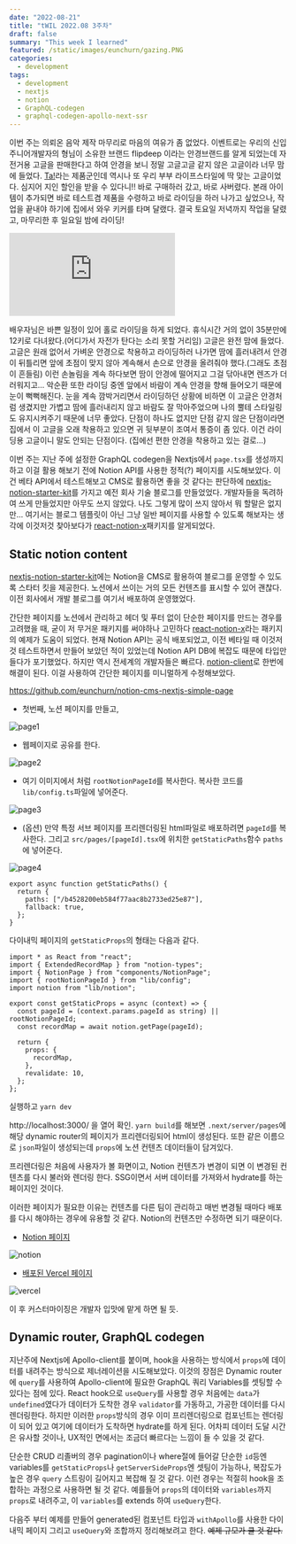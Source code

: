 ```yaml
---
date: "2022-08-21"
title: "tWIL 2022.08 3주차"
draft: false
summary: "This week I learned"
featured: /static/images/eunchurn/gazing.PNG
categories:
  - development
tags:
  - development
  - nextjs
  - notion
  - GraphQL-codegen
  - graphql-codegen-apollo-next-ssr
---
```


이번 주는 의뢰온 음악 제작 마무리로 마음의 여유가 좀 없었다. 이벤트로는 우리의 신입 주니어개발자의 형님이 소유한 브랜드 flipdeep 이라는 안경브랜드를 알게 되었는데 자전거용 고글을 판매한다고 하여 안경을 보니 정말 고글고글 같지 않은 고글이라 너무 맘에 들었다. [Ta!](https://flipdeep.com/34)라는 제품군인데 역시나 또 우리 부부 라이프스타일에 딱 맞는 고글이었다. 심지어 지인 할인을 받을 수 있다니!! 바로 구매하러 갔고, 바로 사버렸다. 본래 아이템이 추가되면 바로 테스트겸 제품을 수령하고 바로 라이딩을 하러 나가고 싶었으나, 작업을 끝내야 하기에 집에서 와우 키커를 타며 달랬다. 결국 토요일 저녁까지 작업을 달렸고, 마무리한 후 일요일 밤에 라이딩!

<div className="__fl_vimeo" style={{ position: "relative", padding: "56.25% 0 0 0" }}>
  <iframe
    src="https://player.vimeo.com/video/741625927?h=945d99e5da&amp;badge=0&amp;autopause=0&amp;player_id=0&amp;app_id=58479"
    frameBorder="0"
    allow="autoplay; fullscreen; picture-in-picture"
    allowFullScreen
    style={{ position: "absolute", top: 0, left: 0, width: "100%", height: "100%" }}
    title="20220821 홀로 심야 라이딩"
  ></iframe>
</div>

배우자님은 바쁜 일정이 있어 홀로 라이딩을 하게 되었다. 휴식시간 거의 없이 35분만에 12키로 다녀왔다.(어디가서 자전가 탄다는 소리 못할 거리임) 고글은 완전 맘에 들었다. 고글은 원래 없어서 가벼운 안경으로 착용하고 라이딩하러 나가면 땀에 흘러내려서 안경이 뒤틀리면 앞에 초점이 맞지 않아 계속해서 손으로 안경을 올려줘야 했다.(그래도 초점이 흔들림) 이런 손놀림을 계속 하다보면 땀이 안경에 떨어지고 그걸 닦아내면 렌즈가 더러워지고... 악순환 또한 라이딩 중엔 앞에서 바람이 계속 안경을 향해 들어오기 때문에 눈이 뻑뻑해진다. 눈을 계속 깜박거리면서 라이딩하던 상황에 비하면 이 고글은 안경처럼 생겼지만 가볍고 땀에 흘러내리지 않고 바람도 잘 막아주었으며 나의 뿔테 스타일링도 유지시켜주기 때문에 너무 좋았다. 단점이 하나도 없지만 단점 같지 않은 단점이라면 집에서 이 고글을 오래 착용하고 있으면 귀 뒷부분이 조여서 통증이 좀 있다. 이건 라이딩용 고글이니 말도 안되는 단점이다. (집에선 편한 안경을 착용하고 있는 걸로...)

이번 주는 지난 주에 설정한 GraphQL codegen을 Nextjs에서 `page.tsx`를 생성까지 하고 이걸 활용 해보기 전에 Notion API를 사용한 정적(?) 페이지를 시도해보았다. 이건 베타 API에서 테스트해보고 CMS로 활용하면 좋을 것 같다는 판단하에 [nextjs-notion-starter-kit](https://github.com/transitive-bullshit/nextjs-notion-starter-kit)를 가지고 예전 회사 기술 블로그를 만들었었다. 개발자들을 독려하여 쓰게 만들었지만 아무도 쓰지 않았다. 나도 그렇게 많이 쓰지 않아서 뭐 할말은 없지만... 여기서는 블로그 템플릿이 아닌 그냥 일반 페이지를 사용할 수 있도록 해보자는 생각에 이것저것 찾아보다가 [react-notion-x](https://github.com/NotionX/react-notion-x)패키지를 알게되었다.

## Static notion content

[nextjs-notion-starter-kit](https://github.com/transitive-bullshit/nextjs-notion-starter-kit)에는 Notion을 CMS로 활용하여 블로그를 운영할 수 있도록 스타터 킷을 제공한다. 노션에서 쓰이는 거의 모든 컨텐츠를 표시할 수 있어 괜찮다. 이전 회사에서 개발 블로그를 여기서 배포하여 운영했었다.

간단한 페이지를 노션에서 관리하고 헤더 및 푸터 없이 단순한 페이지를 만드는 경우를 고려했을 때, 굳이 저 무거운 패키지를 써야하나 고민하다 [react-notion-x](https://github.com/NotionX/react-notion-x)라는 패키지의 예제가 도움이 되었다. 현재 Notion API는 공식 배포되었고, 이전 베타일 때 이것저것 테스트하면서 만들어 보았던 적이 있었는데 Notion API DB에 복잡도 때문에 타입만들다가 포기했었다. 하지만 역시 전세계의 개발자들은 빠르다. [notion-client](https://www.npmjs.com/package/notion-client)로 한번에 해결이 된다. 이걸 사용하여 간단한 페이지를 미니멀하게 수정해보았다.

https://github.com/eunchurn/notion-cms-nextjs-simple-page

- 첫번째, 노션 페이지를 만들고,

![page1](/static/images/2022/08/page1.png)

- 웹페이지로 공유를 한다.

![page2](/static/images/2022/08/page2.png)

- 여기 이미지에서 처럼 `rootNotionPageId`를 복사한다. 복사한 코드를 `lib/config.ts`파일에 넣어준다.

![page3](/static/images/2022/08/page3.png)

- (옵션) 만약 특정 서브 페이지를 프리렌더링된 html파일로 배포하려면 `pageId`를 복사한다. 그리고 `src/pages/[pageId].tsx`에 위치한 `getStaticPaths`함수 `paths`에 넣어준다.

![page4](/static/images/2022/08/page4.png)

```typescript:src/pages/[pageId].tsx
export async function getStaticPaths() {
  return {
    paths: ["/b4528200eb584f77aac8b2733ed25e87"],
    fallback: true,
  };
}
```

다이내믹 페이지의 `getStaticProps`의 형태는 다음과 같다.

```typescript:src/pages/[pageId].tsx
import * as React from "react";
import { ExtendedRecordMap } from "notion-types";
import { NotionPage } from "components/NotionPage";
import { rootNotionPageId } from "lib/config";
import notion from "lib/notion";

export const getStaticProps = async (context) => {
  const pageId = (context.params.pageId as string) || rootNotionPageId;
  const recordMap = await notion.getPage(pageId);

  return {
    props: {
      recordMap,
    },
    revalidate: 10,
  };
};
```

실행하고 `yarn dev`

http://localhost:3000/ 을 열어 확인. `yarn build`를 해보면 `.next/server/pages`에 해당 dynamic router의 페이지가 프리렌더링되어 html이 생성된다. 또한 같은 이름으로 `json`파일이 생성되는데 `props`에 노션 컨텐츠 데이터들이 담겨있다.

프리렌더링은 처음에 사용자가 볼 화면이고, Notion 컨텐츠가 변경이 되면 이 변경된 컨텐츠를 다시 불러와 렌더링 한다. SSG이면서 서버 데이터를 가져와서 hydrate를 하는 페이지인 것이다.

이러한 페이지가 필요한 이유는 컨텐츠를 다른 팀이 관리하고 매번 변경될 때마다 배포를 다시 해야하는 경우에 유용할 것 같다. Notion의 컨텐츠만 수정하면 되기 때문이다.

- [Notion 페이지](https://grateful-amethyst-4b7.notion.site/b4528200eb584f77aac8b2733ed25e87)

![notion](/static/images/2022/08/notion.png)

- [배포된 Vercel 페이지](https://notion-cms-nextjs-simple-page.vercel.app/b4528200eb584f77aac8b2733ed25e87)

![vercel](/static/images/2022/08/vercel.png)

이 후 커스터마이징은 개발자 입맛에 맡게 하면 될 듯.

## Dynamic router, GraphQL codegen

지난주에 Nextjs에 Apollo-client를 붙이며, hook을 사용하는 방식에서 `props`에 데이터를 내려주는 방식으로 제너레이션을 시도해보았다. 이것의 장점은 Dynamic router에 `query`를 사용하여 Apollo-client에 필요한 GraphQL 쿼리 Variables를 셋팅할 수 있다는 점에 있다. React hook으로 `useQuery`를 사용할 경우 처음에는 `data`가 `undefined`였다가 데이터가 도착한 경우 `validator`를 가동하고, 가공한 데이터를 다시 렌더링한다. 하지만 이러한 `props`방식의 경우 이미 프리렌더링으로 컴포넌트는 렌더링이 되어 있고 여기에 데이터가 도착하면 hydrate를 하게 된다. 어차피 데이터 도달 시간은 유사할 것이나, UX적인 면에서는 조금더 빠르다는 느낌이 들 수 있을 것 같다.

단순한 CRUD 리졸버의 경우 pagination이나 where절에 들어갈 단순한 `id`등엔 variables를 `getStaticProps`나 `getServerSideProps`엔 셋팅이 가능하나, 복잡도가 높은 경우 `query` 스트링이 길어지고 복잡해 질 것 같다. 이런 경우는 적절히 hook을 조합하는 과정으로 사용하면 될 것 같다. 예를들어 `props`의 데이터와 `variables`까지 `props`로 내려주고, 이 `variables`를 extends 하여 `useQuery`한다.

다음주 부터 예제를 만들어 generated된 컴포넌트 타입과 `withApollo`를 사용한 다이내믹 페이지 그리고 `useQuery`와 조합까지 정리해보려고 한다. ~~예제 규모가 클 것 같다.~~
